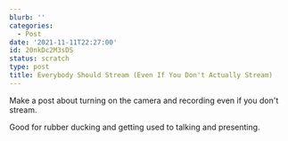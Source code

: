 ```yaml
---
blurb: ''
categories:
  - Post
date: '2021-11-11T22:27:00'
id: 20nkDc2M3sDS
status: scratch
type: post
title: Everybody Should Stream (Even If You Don't Actually Stream)
---
```



Make a post about turning on the camera and recording even if you don't stream. 

Good for rubber ducking and getting used to talking and presenting. 




